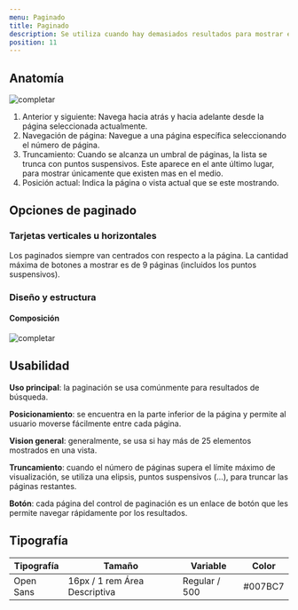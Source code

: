 ```yaml
---
menu: Paginado
title: Paginado
description: Se utiliza cuando hay demasiados resultados para mostrar en una página, de modo que el usuario no se sienta abrumado por demasiada información.
position: 11
---
```



## Anatomía

![completar](/componentes/paginado/anatomía.svg)

1. Anterior y siguiente: Navega hacia atrás y hacia adelante desde la página seleccionada actualmente.
2. Navegación de página: Navegue a una página específica seleccionando el número de página.
3. Truncamiento: Cuando se alcanza un umbral de páginas, la lista se trunca con puntos suspensivos. Este aparece en el ante último lugar, para mostrar únicamente que existen mas en el medio.
4. Posición actual: Indica la página o vista actual que se este mostrando.

## Opciones de paginado

### Tarjetas verticales u horizontales

Los paginados siempre van centrados con respecto a la página. La cantidad máxima de botones a mostrar es de 9 páginas (incluidos los puntos suspensivos).

<!-- codigo -->

<Example align="center">
  <div className="mt-3 mb-4">
    <Pagination pages={3} ariaLabel="Ejemplo de paginación simple" />
  </div>
  <div className="mb-4">
    <Pagination pages={13} default={6} ariaLabel="Ejemplo de paginación compleja" />
  </div>
</Example>

### Diseño y estructura

#### Composición

![completar](/componentes/paginado/diseño.svg)

## Usabilidad

**Uso principal**: la paginación se usa comúnmente para resultados de búsqueda.

**Posicionamiento**: se encuentra en la parte inferior de la página y permite al usuario moverse fácilmente entre cada página.

**Vision general**: generalmente, se usa si hay más de 25 elementos mostrados en una vista.

**Truncamiento**: cuando el número de páginas supera el límite máximo de visualización, se utiliza una elipsis, puntos suspensivos (…), para truncar las páginas restantes.

**Botón**: cada página del control de paginación es un enlace de botón que les permite navegar rápidamente por los resultados.

## Tipografía

| Tipografía | Tamaño                        | Variable      | Color   |
| ---------- | ----------------------------- | ------------- | ------- |
| Open Sans  | 16px / 1 rem Área Descriptiva | Regular / 500 | #007BC7 |
